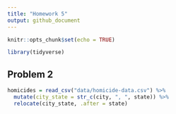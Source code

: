 ```yaml
---
title: "Homework 5"
output: github_document
---
```


```r
knitr::opts_chunk$set(echo = TRUE)
```

```r
library(tidyverse)
```

## Problem 2

```r
homicides = read_csv("data/homicide-data.csv") %>%
  mutate(city_state = str_c(city, ", ", state)) %>%
  relocate(city_state, .after = state)
```